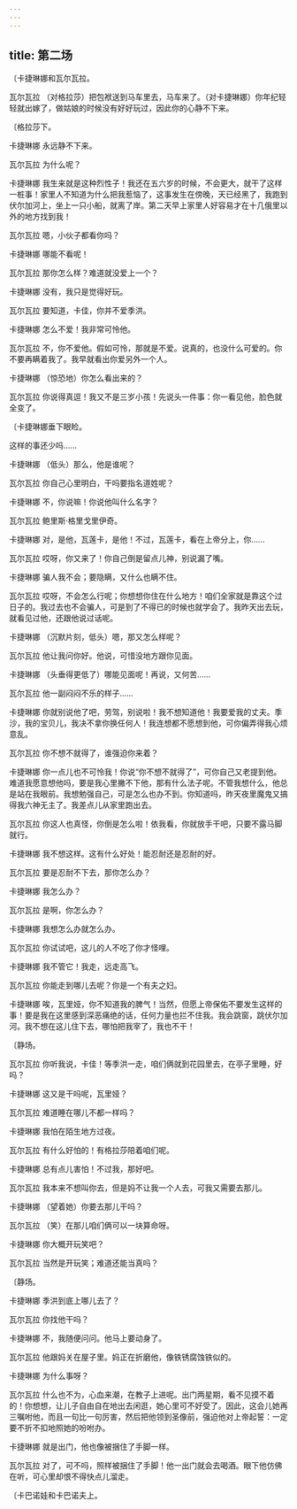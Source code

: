 ```yaml
---
---
---
```

title: 第二场
---




〔卡捷琳娜和瓦尔瓦拉。





瓦尔瓦拉 （对格拉莎）把包袱送到马车里去，马车来了。（对卡捷琳娜）你年纪轻轻就出嫁了，做姑娘的时候没有好好玩过，因此你的心静不下来。

〔格拉莎下。

卡捷琳娜 永远静不下来。

瓦尔瓦拉 为什么呢？

卡捷琳娜 我生来就是这种烈性子！我还在五六岁的时候，不会更大，就干了这样一桩事！家里人不知道为什么把我惹恼了，这事发生在傍晚，天已经黑了，我跑到伏尔加河上，坐上一只小船，就离了岸。第二天早上家里人好容易才在十几俄里以外的地方找到我！

瓦尔瓦拉 嗯，小伙子都看你吗？

卡捷琳娜 哪能不看呢！

瓦尔瓦拉 那你怎么样？难道就没爱上一个？

卡捷琳娜 没有，我只是觉得好玩。

瓦尔瓦拉 要知道，卡佳，你并不爱季洪。

卡捷琳娜 怎么不爱！我非常可怜他。

瓦尔瓦拉 不，你不爱他。假如可怜，那就是不爱。说真的，也没什么可爱的。你不要再瞒着我了。我早就看出你爱另外一个人。

卡捷琳娜 （惊恐地）你怎么看出来的？

瓦尔瓦拉 你说得真逗！我又不是三岁小孩！先说头一件事：你一看见他，脸色就全变了。

〔卡捷琳娜垂下眼睑。

这样的事还少吗……

卡捷琳娜 （低头）那么，他是谁呢？

瓦尔瓦拉 你自己心里明白，干吗要指名道姓呢？

卡捷琳娜 不，你说嘛！你说他叫什么名字？

瓦尔瓦拉 鲍里斯·格里戈里伊奇。

卡捷琳娜 对，是他，瓦莲卡，是他！不过，瓦莲卡，看在上帝分上，你……

瓦尔瓦拉 哎呀，你又来了！你自己倒是留点儿神，别说漏了嘴。

卡捷琳娜 骗人我不会；要隐瞒，又什么也瞒不住。

瓦尔瓦拉 哎呀，不会怎么行呢；你想想你住在什么地方！咱们全家就是靠这个过日子的。我过去也不会骗人，可是到了不得已的时候也就学会了。我昨天出去玩，就看见过他，还跟他说过话呢。

卡捷琳娜 （沉默片刻，低头）嗯，那又怎么样呢？

瓦尔瓦拉 他让我问你好。他说，可惜没地方跟你见面。

卡捷琳娜 （头垂得更低了）哪能见面呢！再说，又何苦……

瓦尔瓦拉 他一副闷闷不乐的样子……

卡捷琳娜 你就别说他了吧，劳驾，别说啦！我不想知道他！我要爱我的丈夫。季沙，我的宝贝儿，我决不拿你换任何人！我连想都不愿想到他，可你偏弄得我心烦意乱。

瓦尔瓦拉 你不想不就得了，谁强迫你来着？

卡捷琳娜 你一点儿也不可怜我！你说“你不想不就得了”，可你自己又老提到他。难道我愿意想他吗，要是我心里撇不下他，那有什么法子呢。不管我想什么，他总是站在我眼前。我想勉强自己，可是怎么也办不到。你知道吗，昨天夜里魔鬼又搞得我六神无主了。我差点儿从家里跑出去。

瓦尔瓦拉 你这人也真怪，你倒是怎么啦！依我看，你就放手干吧，只要不露马脚就行。

卡捷琳娜 我不想这样。这有什么好处！能忍耐还是忍耐的好。

瓦尔瓦拉 要是忍耐不下去，那你怎么办？

卡捷琳娜 我怎么办？

瓦尔瓦拉 是啊，你怎么办？

卡捷琳娜 我想怎么办就怎么办。

瓦尔瓦拉 你试试吧，这儿的人不吃了你才怪哩。

卡捷琳娜 我不管它！我走，远走高飞。

瓦尔瓦拉 你能走到哪儿去呢？你是一个有夫之妇。

卡捷琳娜 唉，瓦里娅，你不知道我的脾气！当然，但愿上帝保佑不要发生这样的事！要是我在这里感到深恶痛绝的话，任何力量也拦不住我。我会跳窗，跳伏尔加河。我不想在这儿住下去，哪怕把我宰了，我也不干！

〔静场。

瓦尔瓦拉 你听我说，卡佳！等季洪一走，咱们俩就到花园里去，在亭子里睡，好吗？

卡捷琳娜 这又是干吗呢，瓦里娅？

瓦尔瓦拉 难道睡在哪儿不都一样吗？

卡捷琳娜 我怕在陌生地方过夜。

瓦尔瓦拉 有什么好怕的！有格拉莎陪着咱们呢。

卡捷琳娜 总有点儿害怕！不过我，那好吧。

瓦尔瓦拉 我本来不想叫你去，但是妈不让我一个人去，可我又需要去那儿。

卡捷琳娜 （望着她）你要去那儿干吗？

瓦尔瓦拉 （笑）在那儿咱们俩可以一块算命呀。

卡捷琳娜 你大概开玩笑吧？

瓦尔瓦拉 当然是开玩笑；难道还能当真吗？

〔静场。

卡捷琳娜 季洪到底上哪儿去了？

瓦尔瓦拉 你找他干吗？

卡捷琳娜 不，我随便问问。他马上要动身了。

瓦尔瓦拉 他跟妈关在屋子里。妈正在折磨他，像铁锈腐蚀铁似的。

卡捷琳娜 为什么事呀？

瓦尔瓦拉 什么也不为，心血来潮，在教子上进呢。出门两星期，看不见摸不着的！你想想，让儿子自由自在地出去闲逛，她心里可不好受了。因此，这会儿她再三嘱咐他，而且一句比一句厉害，然后把他领到圣像前，强迫他对上帝起誓：一定要不折不扣地照她的吩咐办。

卡捷琳娜 就是出门，他也像被捆住了手脚一样。

瓦尔瓦拉 对了，可不吗，照样被捆住了手脚！他一出门就会去喝酒。眼下他仿佛在听，可心里却恨不得快点儿溜走。

〔卡巴诺娃和卡巴诺夫上。